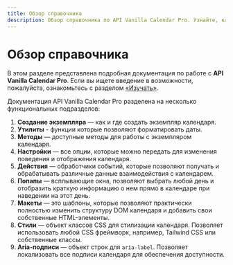 ```yaml
---
title: Обзор справочника
description: Обзор справочника по API Vanilla Calendar Pro. Узнайте, как создать экземпляр календаря, использовать методы, настройки, обработчики событий, попапы, макеты, стили и aria-подписи.
---
```


# Обзор справочника

В этом разделе представлена подробная документация по работе с **API Vanilla Calendar Pro**. Если вы ищете введение в возможности, пожалуйста, ознакомьтесь с разделом [«Изучать»](/ru/docs/learn).

Документация API Vanilla Calendar Pro разделена на несколько функциональных подразделов:

1. **Создание экземпляра** — как и где создать экземпляр календаря.
2. **Утилиты** - функции которые позволяют форматировать даты.
3. **Методы** — доступные методы для работы с экземпляром календаря.
4. **Настройки** — все опции, которые можно передать для изменения поведения и отображения календаря.
5. **Действия** — обработчики событий, которые позволяют получать и обрабатывать различные данные взаимодействия с календарем.
6. **Попапы** — всплывающие окна, позволяют выбрать любой день и отобразить краткую информацию о нем прямо в календаре при наведении на этот день.
7. **Макеты** — это шаблоны, которые позволяют практически полностью изменить структуру DOM календаря и добавить свои собственные HTML-элементы.
8. **Стили** — объект классов CSS для стилизации календаря. Позволяет использовать любой CSS фреймворк, например, Tailwind CSS или собственные классы.
9. **Aria-подписи** — объект строк для `aria-label`. Позволяет локализовать все подписи календаря для обеспечения доступности.
